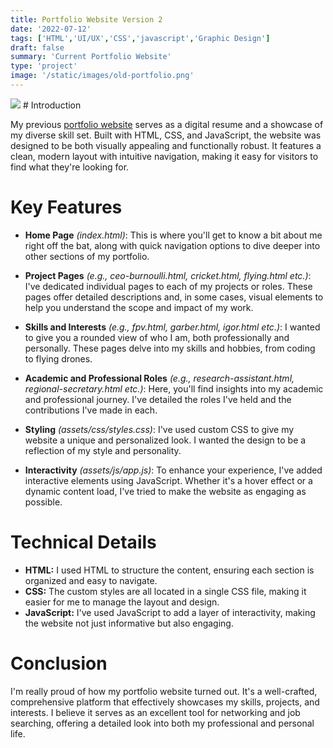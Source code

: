 ```yaml
---
title: Portfolio Website Version 2
date: '2022-07-12'
tags: ['HTML','UI/UX','CSS','javascript','Graphic Design']
draft: false
summary: 'Current Portfolio Website'
type: 'project'
image: '/static/images/old-portfolio.png'
---
```


<img src="/static/images/old-portfolio.png" className="w-full " />
# Introduction

My previous [portfolio website](https://vinamrarya.com/v2) serves as a digital resume and a showcase of my diverse skill set. Built with HTML, CSS, and JavaScript, the website was 
designed to be both visually appealing and functionally robust. It features a clean, modern layout with intuitive navigation, making it easy for 
visitors to find what they're looking for.

# Key Features

- **Home Page** _(index.html)_: This is where you'll get to know a bit about me right off the bat, along with quick navigation options to dive deeper 
into other sections of my portfolio.

- **Project Pages** _(e.g., ceo-burnoulli.html, cricket.html, flying.html etc.)_: I've dedicated individual pages to each of my projects or roles. These 
pages offer detailed descriptions and, in some cases, visual elements to help you understand the scope and impact of my work.

- **Skills and Interests** _(e.g., fpv.html, garber.html, igor.html etc.)_:  I wanted to give you a rounded view of who I am, both professionally and 
personally. These pages delve into my skills and hobbies, from coding to flying drones.

- **Academic and Professional Roles** _(e.g., research-assistant.html, regional-secretary.html etc.)_: Here, you'll find insights into my academic and 
professional journey. I've detailed the roles I've held and the contributions I've made in each.

- **Styling** _(assets/css/styles.css)_: I've used custom CSS to give my website a unique and personalized look. I wanted the design to be a reflection
of my style and personality.

- **Interactivity** _(assets/js/app.js)_: To enhance your experience, I've added interactive elements using JavaScript. Whether it's a hover effect or 
a dynamic content load, I've tried to make the website as engaging as possible.

# Technical Details
- **HTML:** I used HTML to structure the content, ensuring each section is organized and easy to navigate.
- **CSS:** The custom styles are all located in a single CSS file, making it easier for me to manage the layout and design.
- **JavaScript:** I've used JavaScript to add a layer of interactivity, making the website not just informative but also engaging.

# Conclusion
I'm really proud of how my portfolio website turned out. It's a well-crafted, comprehensive platform that effectively showcases my skills, projects, 
and interests. I believe it serves as an excellent tool for networking and job searching, offering a detailed look into both my professional and personal life.
